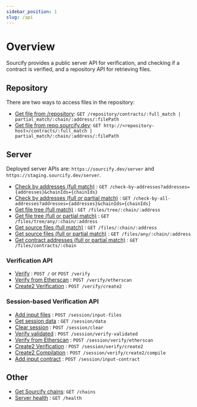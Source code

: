 ```yaml
---
sidebar_position: 1
slug: /api
---
```


# Overview

Sourcify provides a public server API for verification, and checking if a contract is verified, and a repository API for retrieving files.

## Repository

There are two ways to access files in the repository:

- [Get file from /repository](/docs/api/repository/get-file-static): `GET /repository/contracts/:full_match | partial_match/:chain/:address/:filePath`
- [Get file from repo.sourcify.dev](/docs/api/repository/get-file-repository): `GET http://<repository-host>/contracts/:full_match | partial_match/:chain/:address/:filePath`

## Server

Deployed server APIs are: `https://sourcify.dev/server` and `https://staging.sourcify.dev/server`.

- [Check by addresses (full match)](/docs/api/server/check-by-addresses) : `GET /check-by-addresses?addresses={addresses}&chainIds={chainIds}`
- [Check by addresses (full or partial match)](/docs/api/server/check-all-by-addresses) : `GET /check-by-all-addresses?addresses={addresses}&chainIds={chainIds}`
- [Get file tree (full match)](/docs/api/server/get-file-tree-full) : `GET /files/tree/:chain/:address`
- [Get file tree (full or partial match)](/docs/api/server/get-file-tree-all) : `GET /files/tree/any/:chain/:address`
- [Get source files (full match)](/docs/api/server/get-source-files-full) : `GET /files/:chain/:address`
- [Get source files (full or partial match)](/docs/api/server/get-source-files-all) : `GET /files/any/:chain/:address`
- [Get contract addresses (full or partial match)](/docs/api/server/get-contract-addresses-all) : `GET /files/contracts/:chain`

### Verification API

- [Verify](/docs/api/server/verify) : `POST /` or `POST /verify`
- [Verify from Etherscan](/docs/api/server/verify/etherscan) : `POST /verify/etherscan`
- [Create2 Verification](/docs/api/server/verify/create2) : `POST /verify/create2`

### Session-based Verification API


<V2Note />

- [Add input files](/docs/api/server/session/add-input-files) : `POST /session/input-files`
- [Get session data](/docs/api/server/session/get-session-data) : `GET /session/data`
- [Clear session](/docs/api/server/session/session/clear) : `POST /session/clear`
- [Verify validated](/docs/api/server/session/verify-validated) : `POST /session/verify-validated`
- [Verify from Etherscan](/docs/api/server/session/verify/etherscan) : `POST /session/verify/etherscan`
- [Create2 Verification](/docs/api/server/session/verify/create2) : `POST /session/verify/create2`
- [Create2 Compilation](/docs/api/server/session/verify/create2/compile) : `POST /session/verify/create2/compile`
- [Add input contract](/docs/api/server/session/add-input-contract) : `POST /session/input-contract`

## Other

- [Get Sourcify chains](/docs/api/chains): `GET /chains`
- [Server health](/docs/API/health) : `GET /health`
